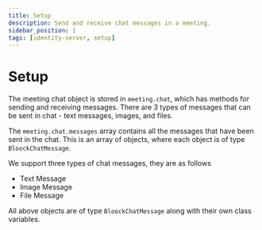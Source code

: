 ```yaml
---
title: Setup
description: Send and receive chat messages in a meeting.
sidebar_position: 1
tags: [identity-server, setup]
---
```


# Setup

The meeting chat object is stored in `meeting.chat`, which has methods for
sending and receiving messages. There are 3 types of messages that can be sent
in chat - text messages, images, and files.

The `meeting.chat.messages` array contains all the messages that have been sent
in the chat. This is an array of objects, where each object is of type
`BloockChatMessage`.

We support three types of chat messages, they are as follows

- Text Message
- Image Message
- File Message

All above objects are of type `BloockChatMessage` along with their own class
variables.
